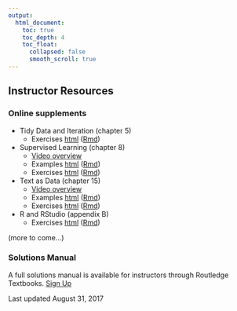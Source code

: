```yaml
---
output:
  html_document:
    toc: true
    toc_depth: 4
    toc_float:
      collapsed: false
      smooth_scroll: true
---
```


## Instructor Resources

### Online supplements

- Tidy Data and Iteration (chapter 5)
    - Exercises [html](instructor/dataII-ex.html) ([Rmd](https://rawgit.com/mdsr-book/mdsr-book.github.io/master/instructor/dataII-ex.Rmd))


- Supervised Learning (chapter 8)
    - [Video overview](https://youtu.be/Nlezx2gS8hw)
    - Examples [html](instructor/learningI.html) ([Rmd](https://rawgit.com/mdsr-book/mdsr-book.github.io/master/instructor/learningI.Rmd))
    - Exercises [html](instructor/learningI-ex.html) ([Rmd](https://rawgit.com/mdsr-book/mdsr-book.github.io/master/instructor/learningI-ex.Rmd))


- Text as Data (chapter 15)
    - [Video overview](https://youtu.be/sp25j9WaqwA)
    - Examples [html](instructor/text.html) ([Rmd](https://rawgit.com/mdsr-book/mdsr-book.github.io/master/instructor/text.Rmd))
    - Exercises [html](instructor/text-ex.html) ([Rmd](https://rawgit.com/mdsr-book/mdsr-book.github.io/master/instructor/text-ex.Rmd))

- R and RStudio (appendix B)
    - Exercises [html](instructor/appR-ex.html) ([Rmd](https://rawgit.com/mdsr-book/mdsr-book.github.io/master/instructor/appR-ex.Rmd))

(more to come...)

### Solutions Manual

A full solutions manual is available for instructors through Routledge Textbooks. [Sign Up](http://routledgetextbooks.com/textbooks/instructor_downloads/)

Last updated August 31, 2017

